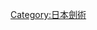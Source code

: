 {{Navbox
| name  = 劍道殿堂
| title = [[劍道殿堂]]
| bodyclass = hlist hlist-pipe
| group1 = 第一次顯彰者<br/>（2003年）
| list1  = {{Navbox|child
 | group1 = 別格顯彰
 | list1  = 
*[[柳生宗矩]]
*[[宮本武藏]]
 | group2 = 顯彰
 | list2  = 
*[[男谷信友|男谷精一郎]]
*[[齋藤彌九郎]]
*[[千葉周作]]
*[[山岡鐵舟]]
*[[榊原鍵吉]]
*[[西久保弘道]]
*[[內藤高治]]
*[[高野佐三郎]]
*[[中山博道]]
*[[木村篤太郎]]
*[[笹森順造]]
*[[小川金之助]]
*[[持田盛二]]
}}
| group2 = 第二次顯彰者<br/>（2005年）
| list2  = {{Navbox|child
 | group1 = 劍道家顯彰
 | list1  = 
*[[桃井春藏|桃井春藏直正]]
*[[根岸信五郎]]
*[[齋村五郎]]
*[[大麻勇次]]
 | group2 = 特別顯彰
 | list2  = 
*[[星野仙藏]]
*[[小澤愛次郎]]
*[[小西業茂|小西新右衛門業茂]]
*[[小澤寅吉]]
*[[野間清治]]
}}
}}<noinclude>
[[Category:日本劍術]]
</noinclude>